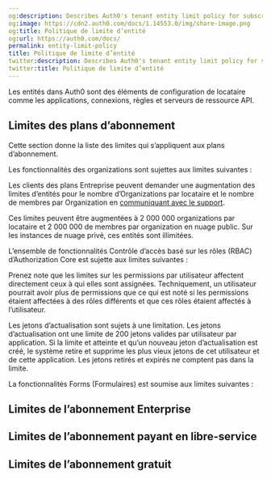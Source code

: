 ```yaml
---
og:description: Describes Auth0's tenant entity limit policy for subscribers.
og:image: https://cdn2.auth0.com/docs/1.14553.0/img/share-image.png
og:title: Politique de limite d’entité
og:url: https://auth0.com/docs/
permalink: entity-limit-policy
title: Politique de limite d’entité
twitter:description: Describes Auth0's tenant entity limit policy for subscribers.
twitter:title: Politique de limite d’entité
---
```


Les entités dans Auth0 sont des éléments de configuration de locataire comme les applications, connexions, règles et serveurs de ressource API.



## Limites des plans d’abonnement

Cette section donne la liste des limites qui s’appliquent aux plans d’abonnement.

Les fonctionnalités des organizations sont sujettes aux limites suivantes :



Les clients des plans Entreprise peuvent demander une augmentation des limites d’entités pour le nombre d’Organizations par locataire et le nombre de membres par Organization en [communiquant avec le support](https://support.auth0.com/).

Ces limites peuvent être augmentées à 2 000 000 organizations par locataire et 2 000 000 de membres par organization en nuage public. Sur les instances de nuage privé, ces entités sont illimitées.

L’ensemble de fonctionnalités Contrôle d’accès basé sur les rôles (RBAC) d’Authorization Core est sujette aux limites suivantes :



Prenez note que les limites sur les permissions par utilisateur affectent directement ceux à qui elles sont assignées. Techniquement, un utilisateur pourrait avoir plus de permissions que ce qui est noté si les permissions étaient affectées à des rôles différents et que ces rôles étaient affectés à l’utilisateur.

Les jetons d’actualisation sont sujets à une limitation. Les jetons d’actualisation ont une limite de 200 jetons valides par utilisateur par application. Si la limite et atteinte et qu’un nouveau jeton d’actualisation est créé, le système retire et supprime les plus vieux jetons de cet utilisateur et de cette application. Les jetons retirés et expirés ne comptent pas dans la limite.



La fonctionnalités Forms (Formulaires) est soumise aux limites suivantes :



## Limites de l’abonnement Enterprise



## Limites de l’abonnement payant en libre-service



## Limites de l’abonnement gratuit